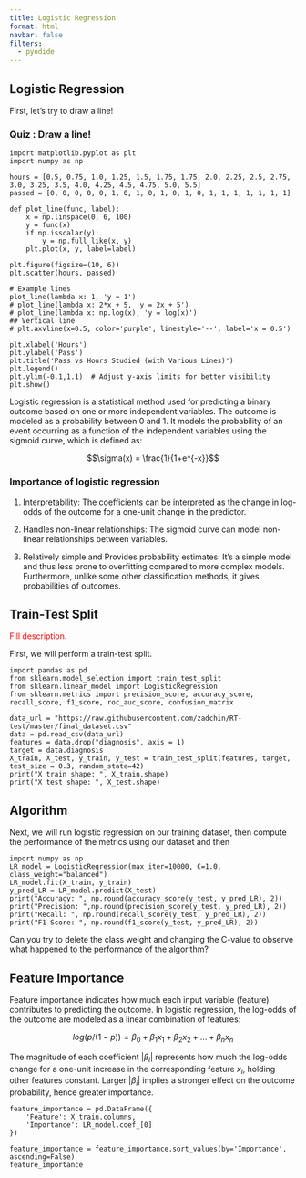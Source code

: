 ```yaml
---
title: Logistic Regression
format: html
navbar: false
filters:
  - pyodide
---
```


## Logistic Regression

First, let's try to draw a line!

### Quiz : Draw a line!

```pyodide-python
import matplotlib.pyplot as plt
import numpy as np

hours = [0.5, 0.75, 1.0, 1.25, 1.5, 1.75, 1.75, 2.0, 2.25, 2.5, 2.75, 3.0, 3.25, 3.5, 4.0, 4.25, 4.5, 4.75, 5.0, 5.5]
passed = [0, 0, 0, 0, 0, 1, 0, 1, 0, 1, 0, 1, 0, 1, 1, 1, 1, 1, 1, 1]

def plot_line(func, label):
    x = np.linspace(0, 6, 100)
    y = func(x)
    if np.isscalar(y):
        y = np.full_like(x, y)
    plt.plot(x, y, label=label)

plt.figure(figsize=(10, 6))
plt.scatter(hours, passed)

# Example lines
plot_line(lambda x: 1, 'y = 1')
# plot_line(lambda x: 2*x + 5, 'y = 2x + 5')
# plot_line(lambda x: np.log(x), 'y = log(x)')
## Vertical line
# plt.axvline(x=0.5, color='purple', linestyle='--', label='x = 0.5')

plt.xlabel('Hours')
plt.ylabel('Pass')
plt.title('Pass vs Hours Studied (with Various Lines)')
plt.legend()
plt.ylim(-0.1,1.1)  # Adjust y-axis limits for better visibility
plt.show()
```

Logistic regression is a statistical method used for predicting a binary outcome based on one or more independent variables. The outcome is modeled as a probability between 0 and 1. It models the probability of an event occurring as a function of the independent variables using the sigmoid curve, which is defined as:

$$\sigma(x) = \frac{1}{1+e^{-x}}$$

### Importance of logistic regression

1. Interpretability: The coefficients can be interpreted as the change in log-odds of the outcome for a one-unit change in the predictor.


2. Handles non-linear relationships: The sigmoid curve can model non-linear relationships between variables.


3. Relatively simple and Provides probability estimates: It's a simple model and thus less prone to overfitting compared to more complex models. Furthermore, unlike some other classification methods, it gives probabilities of outcomes.


## Train-Test Split

[Fill description]{style="color:red;"}.

First, we will perform a train-test split.

```pyodide-python
import pandas as pd
from sklearn.model_selection import train_test_split
from sklearn.linear_model import LogisticRegression
from sklearn.metrics import precision_score, accuracy_score, recall_score, f1_score, roc_auc_score, confusion_matrix

data_url = "https://raw.githubusercontent.com/zadchin/RT-test/master/final_dataset.csv"
data = pd.read_csv(data_url)
features = data.drop("diagnosis", axis = 1) 
target = data.diagnosis
X_train, X_test, y_train, y_test = train_test_split(features, target, test_size = 0.3, random_state=42)
print("X train shape: ", X_train.shape)
print("X test shape: ", X_test.shape)
```


## Algorithm


Next, we will run logistic regression on our training dataset, then compute the performance of the metrics using our dataset and then 


```pyodide-python
import numpy as np
LR_model = LogisticRegression(max_iter=10000, C=1.0, class_weight="balanced")
LR_model.fit(X_train, y_train)
y_pred_LR = LR_model.predict(X_test)
print("Accuracy: ", np.round(accuracy_score(y_test, y_pred_LR), 2))
print("Precision: ",np.round(precision_score(y_test, y_pred_LR), 2))
print("Recall: ", np.round(recall_score(y_test, y_pred_LR), 2))
print("F1 Score: ", np.round(f1_score(y_test, y_pred_LR), 2))
```

::: {.callout-tip appearance="simple"}

Can you try to delete the class weight and changing the C-value to observe what happened to the performance of the algorithm?
:::

## Feature Importance

Feature importance indicates how much each input variable (feature) contributes to predicting the outcome. In logistic regression, the log-odds of the outcome are modeled as a linear combination of features:

$$log(p/(1-p)) = \beta_0 + \beta_1 x_1 + \beta_2 x_2 + ... + \beta_n x_n$$

The magnitude of each coefficient $|\beta_i|$ represents how much the log-odds change for a one-unit increase in the corresponding feature $x_i$, holding other features constant. Larger  $|\beta_i|$  implies a stronger effect on the outcome probability, hence greater importance.

```pyodide-python
feature_importance = pd.DataFrame({
    'Feature': X_train.columns,
    'Importance': LR_model.coef_[0]
})

feature_importance = feature_importance.sort_values(by='Importance', ascending=False)
feature_importance
```

$\,$
